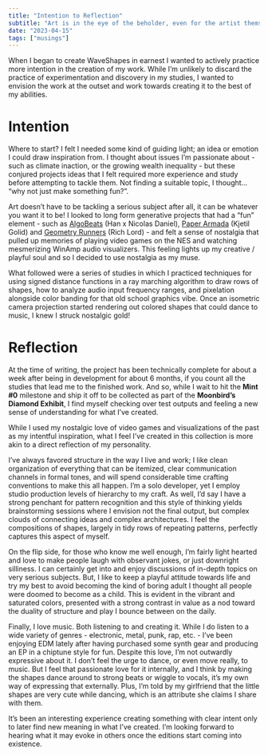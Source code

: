 ```yaml
---
title: "Intention to Reflection"
subtitle: "Art is in the eye of the beholder, even for the artist themselves."
date: "2023-04-15"
tags: ["musings"]
---
```


When I began to create WaveShapes in earnest I wanted to actively practice more intention in the creation of my work. While I’m unlikely to discard the practice of experimentation and discovery in my studies, I wanted to envision the work at the outset and work towards creating it to the best of my abilities.

<ImageEmbed src="waveshapes-oob-A.jpg" alt="WaveShapes Out of Bounds" width={2400} height={1801} priority="true" />

# Intention

Where to start? I felt I needed some kind of guiding light; an idea or emotion I could draw inspiration from. I thought about issues I’m passionate about - such as climate inaction, or the growing wealth inequality - but these conjured projects ideas that I felt required more experience and study before attempting to tackle them. Not finding a suitable topic, I thought… “why not just make something fun?”.

Art doesn’t have to be tackling a serious subject after all, it can be whatever you want it to be! I looked to long form generative projects that had a “fun” element - such as [AlgoBeats](https://www.artblocks.io/collections/presents/projects/0xa7d8d9ef8d8ce8992df33d8b8cf4aebabd5bd270/289) (Han x Nicolas Daniel), [Paper Armada](https://www.artblocks.io/collections/presents/projects/0xa7d8d9ef8d8ce8992df33d8b8cf4aebabd5bd270/37) (Kjetil Golid) and [Geometry Runners](https://www.artblocks.io/collections/curated/projects/0xa7d8d9ef8d8ce8992df33d8b8cf4aebabd5bd270/138) (Rich Lord) - and felt a sense of nostalgia that pulled up memories of playing video games on the NES and watching mesmerizing WinAmp audio visualizers. This feeling lights up my creative / playful soul and so I decided to use nostalgia as my muse.

What followed were a series of studies in which I practiced techniques for using signed distance functions in a ray marching algorithm to draw rows of shapes, how to analyze audio input frequency ranges, and pixelation alongside color banding for that old school graphics vibe. Once an isometric camera projection started rendering out colored shapes that could dance to music, I knew I struck nostalgic gold!

# Reflection

At the time of writing, the project has been technically complete for about a week after being in development for about 6 months, if you count all the studies that lead me to the finished work. And so, while I wait to hit the **Mint #0** milestone and ship it off to be collected as part of the **Moonbird’s Diamond Exhibit**, I find myself checking over test outputs and feeling a new sense of understanding for what I’ve created.

While I used my nostalgic love of video games and visualizations of the past as my intentful inspiration, what I feel I’ve created in this collection is more akin to a direct reflection of my personality.

<ImageEmbed src="waveshapes-oob-B.jpg" alt="WaveShapes Out of Bounds" width={2400} height={1801} />

I’ve always favored structure in the way I live and work; I like clean organization of everything that can be itemized, clear communication channels in formal tones, and will spend considerable time crafting conventions to make this all happen. I’m a solo developer, yet I employ studio production levels of hierarchy to my craft. As well, I’d say I have a strong penchant for pattern recognition and this style of thinking yields brainstorming sessions where I envision not the final output, but complex clouds of connecting ideas and complex architectures. I feel the compositions of shapes, largely in tidy rows of repeating patterns, perfectly captures this aspect of myself.

<ImageEmbed src="waveshapes-oob-C.jpg" alt="WaveShapes Out of Bounds" width={2400} height={1801} />

On the flip side, for those who know me well enough, I’m fairly light hearted and love to make people laugh with observant jokes, or just downright silliness. I can certainly get into and enjoy discussions of in-depth topics on very serious subjects. But, I like to keep a playful attitude towards life and try my best to avoid becoming the kind of boring adult I thought all people were doomed to become as a child. This is evident in the vibrant and saturated colors, presented with a strong contrast in value as a nod toward the duality of structure and play I bounce between on the daily.

<ImageEmbed src="waveshapes-oob-D.jpg" alt="WaveShapes Out of Bounds" width={2400} height={1801} />

Finally, I love music. Both listening to and creating it. While I do listen to a wide variety of genres - electronic, metal, punk, rap, etc. - I’ve been enjoying EDM lately after having purchased some synth gear and producing an EP in a chiptune style for fun. Despite this love, I’m not outwardly expressive about it. I don’t feel the urge to dance, or even move really, to music. But I feel that passionate love for it internally, and I think by making the shapes dance around to strong beats or wiggle to vocals, it’s my own way of expressing that externally. Plus, I’m told by my girlfriend that the little shapes are very cute while dancing, which is an attribute she claims I share with them.

It’s been an interesting experience creating something with clear intent only to later find new meaning in what I’ve created. I’m looking forward to hearing what it may evoke in others once the editions start coming into existence.
